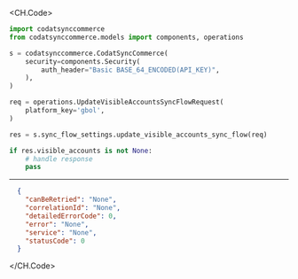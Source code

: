 
<CH.Code>
```python UpdateVisibleAccountsSyncFlow.py
import codatsynccommerce
from codatsynccommerce.models import components, operations

s = codatsynccommerce.CodatSyncCommerce(
    security=components.Security(
        auth_header="Basic BASE_64_ENCODED(API_KEY)",
    ),
)

req = operations.UpdateVisibleAccountsSyncFlowRequest(
    platform_key='gbol',
)

res = s.sync_flow_settings.update_visible_accounts_sync_flow(req)

if res.visible_accounts is not None:
    # handle response
    pass

```
---

```json Example Response
  {
    "canBeRetried": "None",
    "correlationId": "None",
    "detailedErrorCode": 0,
    "error": "None",
    "service": "None",
    "statusCode": 0
  }
```
</CH.Code>
